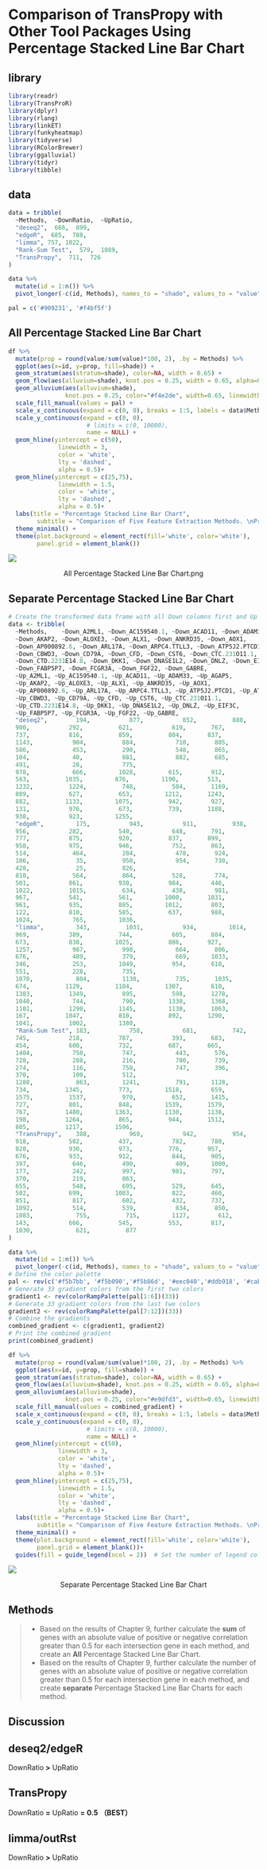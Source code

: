 # Comparison of TransPropy with Other Tool Packages Using Percentage Stacked Line Bar Chart

## library
```r
library(readr)
library(TransProR)
library(dplyr)
library(rlang)
library(linkET)
library(funkyheatmap)
library(tidyverse)
library(RColorBrewer)
library(ggalluvial)
library(tidyr)
library(tibble)
```

## data
```r
data = tribble(
  ~Methods,  ~DownRatio,  ~UpRatio,
  "deseq2",  666,  899, 
  "edgeR",  685,  788, 
  "limma", 757, 1022, 
  "Rank-Sum Test",  579,  1089,
  "TransPropy",  711,  726
)

data %>% 
  mutate(id = 1:n()) %>% 
  pivot_longer(-c(id, Methods), names_to = "shade", values_to = "value") -> df

pal = c('#909231', '#f4bf5f')

```

## All Percentage Stacked Line Bar Chart
```r
df %>% 
  mutate(prop = round(value/sum(value)*100, 2), .by = Methods) %>% 
  ggplot(aes(x=id, y=prop, fill=shade)) +
  geom_stratum(aes(stratum=shade), color=NA, width = 0.65) +
  geom_flow(aes(alluvium=shade), knot.pos = 0.25, width = 0.65, alpha=0.5) +
  geom_alluvium(aes(alluvium=shade),
                knot.pos = 0.25, color="#f4e2de", width=0.65, linewidth=0.5, fill=NA, alpha=1) +
  scale_fill_manual(values = pal) +
  scale_x_continuous(expand = c(0, 0), breaks = 1:5, labels = data$Methods, name = NULL) +
  scale_y_continuous(expand = c(0, 0),
                      # limits = c(0, 10000),
                      name = NULL) +
  geom_hline(yintercept = c(50),
              linewidth = 3,
              color = 'white',
              lty = 'dashed',
              alpha = 0.5)+
  geom_hline(yintercept = c(25,75),
              linewidth = 1.5,
              color = 'white',
              lty = 'dashed',
              alpha = 0.5)+
  labs(title = "Percentage Stacked Line Bar Chart",
        subtitle = "Comparison of Five Feature Extraction Methods. \nProportion Comparison of Negatively and Positively Correlated Feature Genes. ") +
  theme_minimal() +
  theme(plot.background = element_rect(fill='white', color='white'),
        panel.grid = element_blank())


```


![](figure/All Percentage Stacked Line Bar Chart.png)

<div style="text-align: center;">
All Percentage Stacked Line Bar Chart.png

</div>



## Separate Percentage Stacked Line Bar Chart
```r
# Create the transformed data frame with all Down columns first and Up columns at the end
data <- tribble(
  ~Methods,    ~Down_A2ML1, ~Down_AC159540.1, ~Down_ACAD11, ~Down_ADAM33, ~Down_AGAP5,
  ~Down_AKAP2, ~Down_ALOXE3, ~Down_ALX1, ~Down_ANKRD35, ~Down_AOX1, 
  ~Down_AP000892.6, ~Down_ARL17A, ~Down_ARPC4.TTLL3, ~Down_ATP5J2.PTCD1, ~Down_ATRIP, ~Down_BATF2, ~Down_C15orf38.AP3S2, ~Down_C17orf49, ~Down_C6orf132,
  ~Down_CBWD3, ~Down_CD79A, ~Down_CFD, ~Down_CST6, ~Down_CTC.231O11.1, 
  ~Down_CTD.2231E14.8, ~Down_DKK1, ~Down_DNASE1L2, ~Down_DNLZ, ~Down_EIF3C,
  ~Down_FABP5P7, ~Down_FCGR3A, ~Down_FGF22, ~Down_GABRE,
  ~Up_A2ML1, ~Up_AC159540.1, ~Up_ACAD11, ~Up_ADAM33, ~Up_AGAP5,
  ~Up_AKAP2, ~Up_ALOXE3, ~Up_ALX1, ~Up_ANKRD35, ~Up_AOX1, 
  ~Up_AP000892.6, ~Up_ARL17A, ~Up_ARPC4.TTLL3, ~Up_ATP5J2.PTCD1, ~Up_ATRIP, ~Up_BATF2, ~Up_C15orf38.AP3S2, ~Up_C17orf49, ~Up_C6orf132,
  ~Up_CBWD3, ~Up_CD79A, ~Up_CFD, ~Up_CST6, ~Up_CTC.231O11.1, 
  ~Up_CTD.2231E14.8, ~Up_DKK1, ~Up_DNASE1L2, ~Up_DNLZ, ~Up_EIF3C,
  ~Up_FABP5P7, ~Up_FCGR3A, ~Up_FGF22, ~Up_GABRE,
  "deseq2",        194,           877,           852,          880,       849, 
  900,           292,          621,           619,       767,
  737,           816,          859,          804,       837, 
  1143,           904,          884,           710,       805,
  586,            453,          290,           548,       865,
  104,            40,           881,           882,       685,
  491,            28,           775,
  978,            666,         1028,         615,        912,
  583,          1035,         876,         1190,        513,
  1232,          1224,          748,          504,       1169,
  889,           627,          653,         1212,       1243,
  882,          1133,         1075,          942,        927,
  131,           976,          673,          739,       1188,
  938,           923,         1255,
  "edgeR",         175,           943,           911,          938,       910,
  956,           282,          540,           648,       791,
  777,           875,          920,          837,       899,
  958,           975,          946,           752,       863,
  514,            464,          284,           478,       924,
  106,             35,          950,           954,       730,
  428,             25,          826,
  810,            564,          864,          528,        774,
  501,           861,          930,          984,        446,
  1022,          1015,          634,          438,        981,
  967,           541,          561,         1000,       1031,
  961,           935,          885,         1012,        803,
  122,           810,          585,          637,        988,
  1024,           765,         1036,
  "limma",         343,          1031,           934,         1014,       972,
  969,           389,          744,           605,       884,
  673,           838,         1025,          886,       927,
  1257,           987,          998,           664,       806,
  676,            489,          379,           669,      1033,
  346,            253,         1049,          954,       610,
  551,            228,          735,
  1070,            804,         1130,          735,       1035,
  674,          1129,         1104,         1307,        610,
  1383,          1349,          895,          598,       1278,
  1048,           744,          790,         1330,       1368,
  1101,          1290,         1145,         1130,       1063,
  167,          1047,          810,          892,       1290,
  1041,          1002,         1380,
  "Rank-Sum Test", 183,           758,           681,          742,       695,
  745,           218,          787,           393,       683,
  454,           600,          732,          687,       665,
  1404,           750,          747,           443,       576,
  728,            288,          216,           700,       739,
  274,            116,          758,           747,       396,
  370,            100,          512,
  1288,            863,         1241,          791,      1128,
  734,          1345,          773,         1518,        659,
  1575,          1537,          970,          652,       1415,
  727,           801,          848,         1539,       1579,
  767,          1480,         1363,         1130,       1138,
  198,          1264,          865,          944,       1512,
  805,          1217,         1596,
  "TransPropy",    388,           969,           942,          954,       957,
  918,           502,          437,           782,       780,
  820,           930,          973,          776,       957,
  676,           933,          912,           844,       905,
  397,            646,          490,           409,      1000,
  177,            242,          997,          981,       797,
  370,            219,          863,
  655,            548,          695,          529,       645,
  502,           699,         1083,           822,       460,
  851,            817,          602,          432,       737,
  1092,           514,          539,           834,       850,
  1083,            755,          715,         1127,        612,
  143,           666,          545,          553,        817,
  1030,            621,          877
)

```


```r
data %>% 
  mutate(id = 1:n()) %>% 
  pivot_longer(-c(id, Methods), names_to = "shade", values_to = "value") -> df
# Define the color palette
pal <- rev(c('#f5b7bb', '#f5b090','#f5b86d', '#eec040','#ddb918', '#cab600','#a2ac07', '#5d9000','#007308', '#007201','#005c25', '#00453a'))
# Generate 33 gradient colors from the first two colors
gradient1 <- rev(colorRampPalette(pal[1:6])(33))
# Generate 33 gradient colors from the last two colors
gradient2 <- rev(colorRampPalette(pal[7:12])(33))
# Combine the gradients
combined_gradient <- c(gradient1, gradient2)
# Print the combined gradient
print(combined_gradient)
```

```r
df %>% 
  mutate(prop = round(value/sum(value)*100, 2), .by = Methods) %>% 
  ggplot(aes(x=id, y=prop, fill=shade)) +
  geom_stratum(aes(stratum=shade), color=NA, width = 0.65) +
  geom_flow(aes(alluvium=shade), knot.pos = 0.25, width = 0.65, alpha=0.5) +
  geom_alluvium(aes(alluvium=shade),
                knot.pos = 0.25, color="#e9dfd3", width=0.65, linewidth=0.2, fill=NA, alpha=1) +
  scale_fill_manual(values = combined_gradient) +
  scale_x_continuous(expand = c(0, 0), breaks = 1:5, labels = data$Methods, name = NULL) +
  scale_y_continuous(expand = c(0, 0),
                      # limits = c(0, 10000),
                      name = NULL) +
  geom_hline(yintercept = c(50),
              linewidth = 3,
              color = 'white',
              lty = 'dashed',
              alpha = 0.5)+
  geom_hline(yintercept = c(25,75),
              linewidth = 1.5,
              color = 'white',
              lty = 'dashed',
              alpha = 0.5)+
  labs(title = "Percentage Stacked Line Bar Chart",
        subtitle = "Comparison of Five Feature Extraction Methods. \nProportion Comparison of Negatively and Positively Correlated Feature Genes. ") +
  theme_minimal() +
  theme(plot.background = element_rect(fill='white', color='white'),
        panel.grid = element_blank())+
  guides(fill = guide_legend(ncol = 2))  # Set the number of legend columns to 2

```



![](figure/Separate Percentage Stacked Line Bar Chart.png)

<div style="text-align: center;">
Separate Percentage Stacked Line Bar Chart
</div>



## Methods
> 
> * Based on the results of Chapter 9, further calculate the **sum** of genes with an absolute value of positive or negative correlation greater than 0.5 for each intersection gene in each method, and create an **All** Percentage Stacked Line Bar Chart.
> * Based on the results of Chapter 9, further calculate the number of genes with an absolute value of positive or negative correlation greater than 0.5 for each intersection gene in each method, and create **separate** Percentage Stacked Line Bar Charts for each method.
>




## Discussion

::: {.panel-tabset}

## deseq2/edgeR
DownRatio **>** UpRatio

## TransPropy
DownRatio **=** UpRatio **=** **0.5** **（BEST）**

## limma/outRst
DownRatio **>** UpRatio

:::

